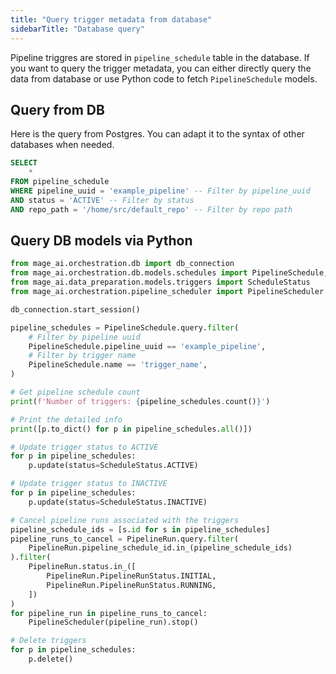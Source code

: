 ```yaml
---
title: "Query trigger metadata from database"
sidebarTitle: "Database query"
---
```


Pipeline triggres are stored in `pipeline_schedule` table in the database. If you want to query
the trigger metadata, you can either directly query the data from database or use Python code
to fetch `PipelineSchedule` models.

## Query from DB
Here is the query from Postgres. You can adapt it to the syntax of other databases when needed.
```sql
SELECT
    *
FROM pipeline_schedule
WHERE pipeline_uuid = 'example_pipeline' -- Filter by pipeline_uuid
AND status = 'ACTIVE' -- Filter by status
AND repo_path = '/home/src/default_repo' -- Filter by repo path
```

## Query DB models via Python
```python
from mage_ai.orchestration.db import db_connection
from mage_ai.orchestration.db.models.schedules import PipelineSchedule, PipelineRun
from mage_ai.data_preparation.models.triggers import ScheduleStatus
from mage_ai.orchestration.pipeline_scheduler import PipelineScheduler

db_connection.start_session()

pipeline_schedules = PipelineSchedule.query.filter(
    # Filter by pipeline uuid
    PipelineSchedule.pipeline_uuid == 'example_pipeline',
    # Filter by trigger name
    PipelineSchedule.name == 'trigger_name',
)

# Get pipeline schedule count
print(f'Number of triggers: {pipeline_schedules.count()}')

# Print the detailed info
print([p.to_dict() for p in pipeline_schedules.all()])

# Update trigger status to ACTIVE
for p in pipeline_schedules:
    p.update(status=ScheduleStatus.ACTIVE)

# Update trigger status to INACTIVE
for p in pipeline_schedules:
    p.update(status=ScheduleStatus.INACTIVE)

# Cancel pipeline runs associated with the triggers
pipeline_schedule_ids = [s.id for s in pipeline_schedules]
pipeline_runs_to_cancel = PipelineRun.query.filter(
    PipelineRun.pipeline_schedule_id.in_(pipeline_schedule_ids)
).filter(
    PipelineRun.status.in_([
        PipelineRun.PipelineRunStatus.INITIAL,
        PipelineRun.PipelineRunStatus.RUNNING,
    ])
)
for pipeline_run in pipeline_runs_to_cancel:
    PipelineScheduler(pipeline_run).stop()

# Delete triggers
for p in pipeline_schedules:
    p.delete()
```
